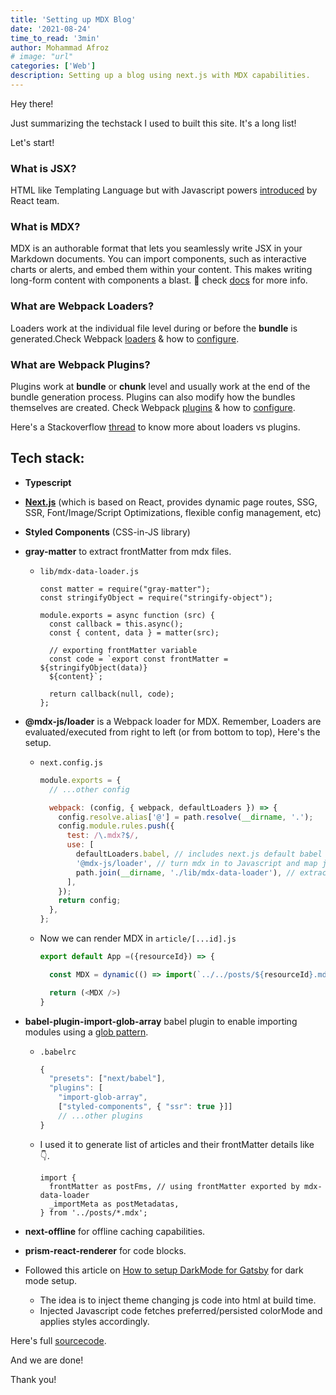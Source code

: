```yaml
---
title: 'Setting up MDX Blog'
date: '2021-08-24'
time_to_read: '3min'
author: Mohammad Afroz
# image: "url"
categories: ['Web']
description: Setting up a blog using next.js with MDX capabilities.
---
```


Hey there!

Just summarizing the techstack I used to built this site. It's a long list!

Let's start!

### What is JSX?

HTML like Templating Language but with Javascript powers [introduced](https://reactjs.org/docs/introducing-jsx.html) by React team.

### What is MDX?

MDX is an authorable format that lets you seamlessly write JSX in your Markdown documents. You can import components, such as interactive charts or alerts, and embed them within your content. This makes writing long-form content with components a blast. 🚀 check [docs](https://mdxjs.com/mdx/) for more info.

### What are Webpack Loaders?

Loaders work at the individual file level during or before the **bundle** is generated.Check Webpack [loaders](https://webpack.js.org/concepts/loaders/#loader-features) & how to [configure](https://webpack.js.org/concepts/loaders/#configuration).

### What are Webpack Plugins?

Plugins work at **bundle** or **chunk** level and usually work at the end of the bundle generation process. Plugins can also modify how the bundles themselves are created. Check Webpack [plugins](https://webpack.js.org/concepts/plugins/) & how to [configure](https://webpack.js.org/concepts/plugins/#configuration).

Here's a Stackoverflow [thread](https://stackoverflow.com/questions/37452402/webpack-loaders-vs-plugins-whats-the-difference) to know more about loaders vs plugins.

## Tech stack:

- **Typescript**
- **[Next.js](https://nextjs.org/docs)** (which is based on React, provides dynamic page routes, SSG, SSR, Font/Image/Script Optimizations, flexible config management, etc)
- **Styled Components** (CSS-in-JS library)
- **gray-matter** to extract frontMatter from mdx files.

  - `lib/mdx-data-loader.js`

    ```js-ln,{8-10}
    const matter = require("gray-matter");
    const stringifyObject = require("stringify-object");

    module.exports = async function (src) {
      const callback = this.async();
      const { content, data } = matter(src);

      // exporting frontMatter variable
      const code = `export const frontMatter = ${stringifyObject(data)}
      ${content}`;

      return callback(null, code);
    };
    ```

- **@mdx-js/loader** is a Webpack loader for MDX. Remember, Loaders are evaluated/executed from right to left (or from bottom to top), Here's the setup.

  - `next.config.js`

    ```js
    module.exports = {
      // ...other config

      webpack: (config, { webpack, defaultLoaders }) => {
        config.resolve.alias['@'] = path.resolve(__dirname, '.');
        config.module.rules.push({
          test: /\.mdx?$/,
          use: [
            defaultLoaders.babel, // includes next.js default babel conf/loaders
            '@mdx-js/loader', // turn mdx in to Javascript and map js-components to HTML elements based on Markdown syntax
            path.join(__dirname, './lib/mdx-data-loader'), // extract frontMatter from mdx
          ],
        });
        return config;
      },
    };
    ```

  - Now we can render MDX in `article/[...id].js`

    ```js
    export default App =({resourceId}) => {

      const MDX = dynamic(() => import(`../../posts/${resourceId}.mdx`)

      return (<MDX />)
    }

    ```

- **babel-plugin-import-glob-array** babel plugin to enable importing modules using a [glob pattern](<https://en.wikipedia.org/wiki/Glob_(programming)>).

  - `.babelrc`

    ```js
    {
      "presets": ["next/babel"],
      "plugins": [
        "import-glob-array",
        ["styled-components", { "ssr": true }]]
        // ...other plugins
    }
    ```

  - I used it to generate list of articles and their frontMatter details like 👇.

    ```js-{2}
    import {
      frontMatter as postFms, // using frontMatter exported by mdx-data-loader
      _importMeta as postMetadatas,
    } from '../posts/*.mdx';
    ```

- **next-offline** for offline caching capabilities.
- **prism-react-renderer** for code blocks.
- Followed this article on [How to setup DarkMode for Gatsby](https://www.joshwcomeau.com/react/dark-mode/) for dark mode setup.

  - The idea is to inject theme changing js code into html at build time.
  - Injected Javascript code fetches preferred/persisted colorMode and applies styles accordingly.

Here's full [sourcecode](https://github.com/zkindest/zkindest.github.io).

And we are done!

Thank you!
